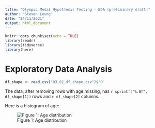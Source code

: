 ```yaml
---
title: "Olympic Medal Hypothesis Testing - EDA (preliminary draft)"
author: "Steven Leung"
date: "24/11/2021"
output: html_document
---
```



```r

knitr::opts_chunk$set(echo = TRUE)
library(readr)
library(tidyverse)
library(here)
```

# Exploratory Data Analysis
\label{sec:EDA}

```r
df_shape <- read_csv("03_02_df_shape.csv")$'0'
```

The data, after removing rows with age missing, has `r sprintf("%.0f", df_shape[1])` rows and `r df_shape[2]` columns.

Here is a histogram of age:

![Figure 1: Age distribution](03_03_age_hist.png)
